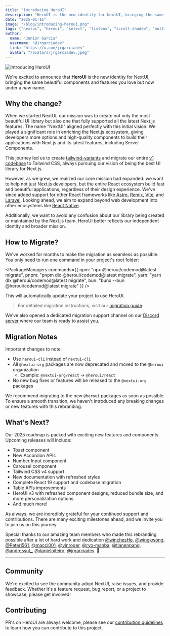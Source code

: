 ```yaml
---
title: "Introducing HeroUI"
description: "HeroUI is the new identity for NextUI, bringing the same beautiful components and features you love under a new name."
date: "2025-01-16"
image: "/blog/introducing-heroui.png"
tags: ["nextui", "heroui", "select", "listbox", "scroll-shadow", "multi-select"]
author:
  name: "Junior Garcia"
  username: "@jrgarciadev"
  link: "https://x.com/jrgarciadev"
  avatar: "/avatars/jrgarciadev.jpeg"
---
```


<img
  src="/blog/introducing-heroui_2x.png"
  width={700}
  height={350}
  alt="Introducing HeroUI"
  className="w-full border border-transparent dark:border-default-200/50 object-fit rounded-xl shadow-lg"
/>

We're excited to announce that **HeroUI** is the new identity for NextUI, bringing the same beautiful components and features you love but now under a _new_ name.

<Spacer y={4} />

## Why the change?

When we started NextUI, our mission was to create not only the most beautiful UI library but also one that fully supported all the latest Next.js features. The name "NextUI" aligned perfectly with this initial vision. We played a significant role in enriching the Next.js ecosystem, giving developers more options and high-quality components to build their applications with Next.js and its latest features, including Server Components.

This journey led us to create [tailwind-variants](https://tailwind-variants.org) and migrate our entire [v1 codebase](https://v1.nextui.org) to Tailwind CSS, always pursuing our vision of being the best UI library for Next.js.

However, as we grew, we realized our core mission had expanded: we want to help not just Next.js developers, but the entire React ecosystem build fast and beautiful applications, regardless of their design experience. We've since added support for other React frameworks like [Astro](https://astro.build/), [Remix](https://remix.run/), [Vite](https://vitejs.dev/), and [Laravel](https://laravel.com/). Looking ahead, we aim to expand beyond web development into other ecosystems like [React Native](https://reactnative.dev/).

Additionally, we want to avoid any confusion about our library being created or maintained by the Next.js team. HeroUI better reflects our independent identity and broader mission.


## How to Migrate?

We've worked for months to make the migration as seamless as possible. You only need to run one command in your project's root folder:


<PackageManagers
  commands={{
    npm: "npx @heroui/codemod@latest migrate",
    pnpm: "pnpm dlx @heroui/codemod@latest migrate",
    yarn: "yarn dlx @heroui/codemod@latest migrate",
    bun: "bunx --bun @heroui/codemod@latest migrate"
  }}
/>


This will automatically update your project to use HeroUI.

> For detailed migration instructions, visit our [migration guide](/docs/guide/nextui-to-heroui).

We've also opened a dedicated migration support channel on our [Discord server](https://discord.gg/9b6yyZKmH4) where our team is ready to assist you.

## Migration Notes

Important changes to note:

- Use `heroui-cli` instead of `nextui-cli`
- All `@nextui-org` packages are now deprecated and moved to the `@heroui` organization
  - Example: `@nextui-org/react` → `@heroui/react`
- No new bug fixes or features will be released to the `@nextui-org` packages

We recommend migrating to the new `@heroui` packages as soon as possible. To ensure a smooth transition, we haven't introduced any breaking changes or new features with this rebranding.


## What's Next?

Our 2025 roadmap is packed with exciting new features and components. Upcoming releases will include:

- Toast component
- New Accordion APIs
- Number Input component
- Carousel component
- Tailwind CSS v4 support
- New documentation with refreshed styles
- Complete React 19 support and codebase migration
- Table APIs improvements
- HeroUI v3 with refreshed component designs, reduced bundle size, and more personalization options
- And much more!

As always, we are incredibly grateful for your continued support and contributions. There are many exciting milestones ahead, and we invite you to join us on this journey.


Special thanks to our amazing team members who made this rebranding possible after a lot of hard work and dedication [@winchesHe](https://github.com/winchesHe),
[@wingkwong](https://github.com/wingkwong), [@Peterl561](https://github.com/Peterl561), [@macci001](https://github.com/macci001), [@vinroger](https://github.com/vinroger), [@ryo-manba](https://github.com/ryo-manba), [@tianenpang](https://github.com/tianenpang),
[@andressul_](https://x.com/andressul_), [@danieloiteiro](https://dribbble.com/DanielOiteiro/about), [@jrgarciadev](https://x.com/jrgarciadev). 🚀


<Spacer y={8} />

---

## Community

We're excited to see the community adopt NextUI, raise issues, and provide feedback.
Whether it's a feature request, bug report, or a project to showcase, please get involved!

<Community />

## Contributing

PR's on HeroUI are always welcome, please see our [contribution guidelines](https://github.com/heroui-inc/heroui/blob/main/CONTRIBUTING.md) to learn how you can contribute to this project.
